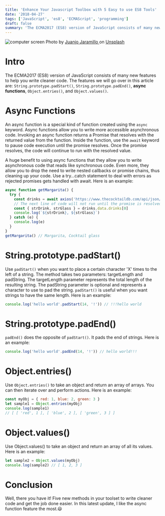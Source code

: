 ```yaml
---
title: 'Enhance Your Javascript Toolbox with 5 Easy to use ES8 Tools'
date: '2018-04-27'
tags: ['JavaScript', 'es8', 'ECMAScript', 'programming']
draft: false
summary: 'The ECMA2017 (ES8) version of JavaScript consists of many new features to help you write cleaner code. The features we will go over in this article are...'
---
```


<div className="text-center">
  <Image alt="computer screen" src="/static/images/es8.jpg" width={600} height={434} />
  Photo by <a href="https://unsplash.com/@juanjodev02?utm_source=unsplash&utm_medium=referral&utm_content=creditCopyText">
    Juanjo Jaramillo
  </a> on <a href="https://unsplash.com/s/photos/javascript?utm_source=unsplash&utm_medium=referral&utm_content=creditCopyText">Unsplash</a>
</div>

# Intro

The ECMA2017 (ES8) version of JavaScript consists of many new features to help you write cleaner code. The features we will go over in this article are: `String.prototype.padStart()`, `String.prototype.padEnd()`, **async functions**, `Object.entries()`, and `Object.values()`.

# Async Functions

An async function is a special kind of function created using the `async` keyword. Async functions allow you to write more accessible asynchronous code. Invoking an async function returns a Promise that resolves with the returned value from the function. Inside the function, use the `await` keyword to pause code execution until the promise resolves. Once the promise resolves, the code will continue to run with the resolved value.

A huge benefit to using async functions that they allow you to write asynchronous code that reads like synchronous code. Even more, they allow you to drop the need to write nested callbacks or promise chains, thus cleaning up your code. Use a try…catch statement to deal with errors as rejected promises gets handled with await. Here is an example:

```js
async function getMargarita() {
  try {
    const drinks = await axios('https://www.thecocktaildb.com/api/json/v1/1/search.php?s=Margarita')
    // The next line of code will not run until the promise is resolved
    const { strDrink, strGlass } = drinks.data.drinks[0]
    console.log(`${strDrink}, ${strGlass}`)
  } catch (e) {
    console.log(e)
  }
}
getMargarita() // Margarita, Cocktail glass
```

# String.prototype.padStart()

Use `padStart()` when you want to place a certain character 'X' times to the left of a string. The method takes two parameters: targetLength and padString. The targetLength parameter represents the total length of the resulting string. The padString parameter is optional and represents a character to use to pad the string. `padStart()` is useful when you want strings to have the same length. Here is an example:

```js
console.log('hello world'.padStart(14, '!')) // !!!hello world
```

# String.prototype.padEnd()

`padEnd()` does the opposite of `padStart()`. It pads the end of strings. Here is an example:

```js
console.log('hello world'.padEnd(14, '!')) // hello world!!!
```

# Object.entries()

Use `Object.entries()` to take an object and return an array of arrays. You can then iterate over and perform actions. Here is an example:

```js
const myObj = { red: 1, blue: 2, green: 3 }
let sample1 = Object.entries(myObj)
console.log(sample1)
// [ [ 'red', 1 ], [ 'blue', 2 ], [ 'green', 3 ] ]
```

# Object.values()

Use Object.values() to take an object and return an array of all its values. Here is an example:

```js
let sample2 = Object.values(myObj)
console.log(sample2) // [ 1, 2, 3 ]
```

# Conclusion

Well, there you have it! Five new methods in your toolset to write cleaner code and get the job done easier. In this latest update, I like the async function feature the most.😃
